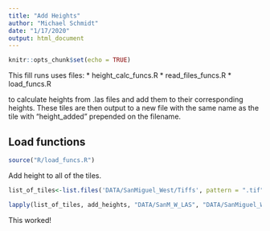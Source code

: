 ```yaml
---
title: "Add Heights"
author: "Michael Schmidt"
date: "1/17/2020"
output: html_document
---
```


```r
knitr::opts_chunk$set(echo = TRUE)
```

This fill runs uses files: 
* height_calc_funcs.R
* read_files_funcs.R
* load_funcs.R

to calculate heights from .las files and add them to their corresponding heights. These tiles are then output to a new file with the same name as the tile with "height_added" prepended on the filename. 

## Load functions
```r
source("R/load_funcs.R")
```

Add height to all of the tiles. 
```r
list_of_tiles<-list.files('DATA/SanMiguel_West/Tiffs', pattern = ".tif", full.names = T)

lapply(list_of_tiles, add_heights, "DATA/SanM_W_LAS", "DATA/SanMiguel_West_heights_added")
```

This worked!
